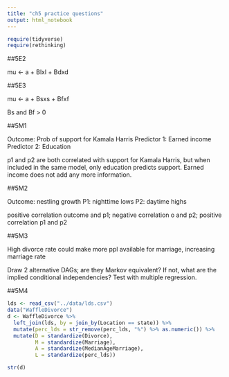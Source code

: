 ```yaml
---
title: "ch5 practice questions"
output: html_notebook
---
```


```r
require(tidyverse)
require(rethinking)
```

##5E2

mu <- a + Blxl + Bdxd

##5E3

mu <- a + Bsxs + Bfxf

Bs and Bf > 0

##5M1

Outcome: Prob of support for Kamala Harris
Predictor 1: Earned income
Predictor 2: Education

p1 and p2 are both correlated with support for Kamala Harris, but when included in the same model, only education predicts support. Earned income does not add any more information.

##5M2

Outcome: nestling growth
P1: nighttime lows
P2: daytime highs

positive correlation outcome and p1; negative correlation o and p2; positive correlation p1 and p2

##5M3

High divorce rate could make more ppl available for marriage, increasing marriage rate

Draw 2 alternative DAGs; are they Markov equivalent? If not, what are the implied conditional independencies? Test with multiple regression.

##5M4

```r
lds <- read_csv("../data/lds.csv")
data("WaffleDivorce")
d <- WaffleDivorce %>%
  left_join(lds, by = join_by(Location == state)) %>%
  mutate(perc_lds = str_remove(perc_lds, "%") %>% as.numeric()) %>%
  mutate(D = standardize(Divorce), 
         M = standardize(Marriage),
         A = standardize(MedianAgeMarriage),
         L = standardize(perc_lds))

str(d)

```


